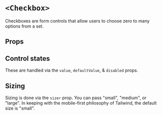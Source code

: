 

<Meta title="Components/Checkbox" of={Stories} />

# `<Checkbox>`

Checkboxes are form controls that allow users to choose zero to many options
from a set.

## Props

<ArgTypes of={Checkbox} sort="requiredFirst" />

## Control states

These are handled via the `value`, `defaultValue`, & `disabled` props.

<Canvas of={Stories.AllControlStates} sourceState="shown" />

## Sizing

Sizing is done via the `sizer` prop. You can pass "small", "medium", or "large".
In keeping with the mobile-first philosophy of Tailwind, the default size is
"small".

<Canvas of={Stories.AllSizes} sourceState="shown" />
